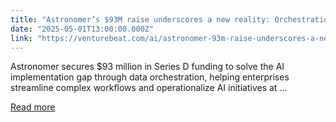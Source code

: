 ```yaml
---
title: "Astronomer’s $93M raise underscores a new reality: Orchestration is king in AI infrastructure"
date: "2025-05-01T13:00:00.000Z"
link: "https://venturebeat.com/ai/astronomer-93m-raise-underscores-a-new-reality-orchestration-is-king-in-ai-infrastructure/"
---
```


Astronomer secures $93 million in Series D funding to solve the AI implementation gap through data orchestration, helping enterprises streamline complex workflows and operationalize AI initiatives at ...

[Read more](https://venturebeat.com/ai/astronomer-93m-raise-underscores-a-new-reality-orchestration-is-king-in-ai-infrastructure/)
